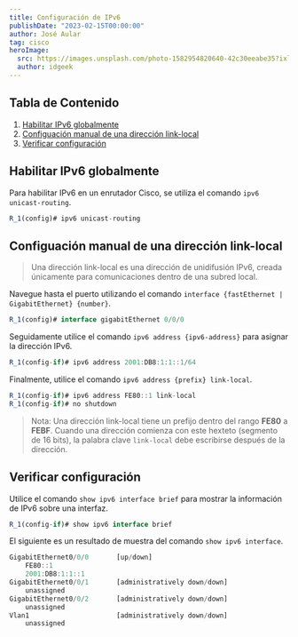 ```yaml
---
title: Configuración de IPv6
publishDate: "2023-02-15T00:00:00"
author: José Aular
tag: cisco
heroImage:
  src: https://images.unsplash.com/photo-1582954820640-42c30eeabe35?ixlib=rb-4.0.3&ixid=MnwxMjA3fDB8MHxwaG90by1wYWdlfHx8fGVufDB8fHx8&auto=format&fit=crop&w=870&q=80
  author: idgeek
---
```


## Tabla de Contenido

1.  [Habilitar IPv6 globalmente](/blog/configuracion-ipv6#habilitar-ipv6-globalmente)
2.  [Configuación manual de una dirección link-local](/blog/configuracion-ipv6#configuación-manual-de-una-dirección-link-local)
3.  [Verificar configuración](/blog/configuracion-ipv6#verificar-configuración)

## Habilitar IPv6 globalmente

Para habilitar IPv6 en un enrutador Cisco, se utiliza el comando `ipv6 unicast-routing`.

```js title="Router #1"
R_1(config)# ipv6 unicast-routing
```

## Configuación manual de una dirección link-local

> Una dirección link-local es una dirección de unidifusión IPv6, creada únicamente para comunicaciones dentro de una subred local.

Navegue hasta el puerto utilizando el comando `interface {fastEthernet | GigabitEthernet} {number}`.

```js title="Router #1"
R_1(config)# interface gigabitEthernet 0/0/0
```

Seguidamente utilice el comando `ipv6 address {ipv6-address}` para asignar la dirección IPv6.

```js title="Router #1"
R_1(config-if)# ipv6 address 2001:DB8:1:1::1/64
```

Finalmente, utilice el comando `ipv6 address {prefix} link-local`.

```js title="Router #1"
R_1(config-if)# ipv6 address FE80::1 link-local
R_1(config-if)# no shutdown
```

> Nota: Una dirección link-local tiene un prefijo dentro del rango **FE80** a **FEBF**. Cuando una dirección comienza con este hexteto (segmento de 16 bits), la palabra clave `link-local` debe escribirse después de la dirección.

## Verificar configuración

Utilice el comando `show ipv6 interface brief` para mostrar la información de IPv6 sobre una interfaz.

```js title="Router #1"
R_1(config-if)# show ipv6 interface brief
```

El siguiente es un resultado de muestra del comando `show ipv6 interface`.

```js title="Router #1"
GigabitEthernet0/0/0       [up/down]
    FE80::1
    2001:DB8:1:1::1
GigabitEthernet0/0/1       [administratively down/down]
    unassigned
GigabitEthernet0/0/2       [administratively down/down]
    unassigned
Vlan1                      [administratively down/down]
    unassigned
```
